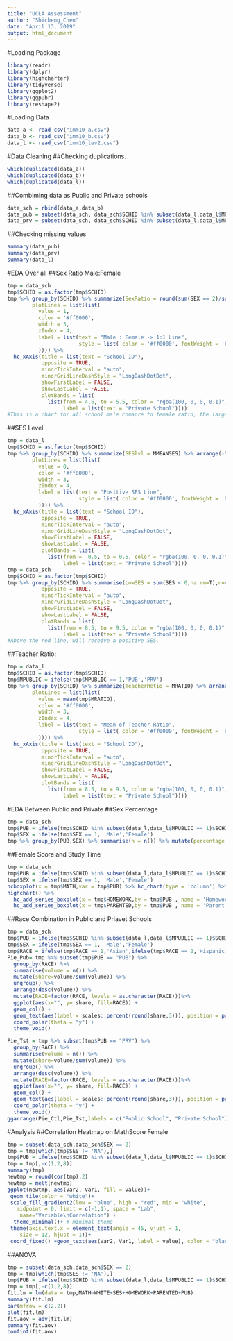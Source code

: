 ---
title: "UCLA Assessment"
author: "Shicheng_Chen"
date: "April 13, 2019"
output: html_document
---
#Loading Package
```{r}
library(readr)
library(dplyr)
library(highcharter)
library(tidyverse)
library(ggplot2)
library(ggpubr)
library(reshape2)
```

#Loading Data
```{r}
data_a <- read_csv("imm10_a.csv")
data_b <- read_csv("imm10_b.csv")
data_l <- read_csv("imm10_lev2.csv")
```

#Data Cleaning
##Checking duplications.
```{r}
which(duplicated(data_a))
which(duplicated(data_b))
which(duplicated(data_l))

```

##Combiming data as Public and Private schools
```{r}
data_sch = rbind(data_a,data_b)
data_pub = subset(data_sch, data_sch$SCHID %in% subset(data_l,data_l$MPUBLIC == 1)$SCHID)
data_prv = subset(data_sch, data_sch$SCHID %in% subset(data_l,data_l$MPUBLIC != 1)$SCHID)
```

##Checking missing values
```{r}
summary(data_pub)
summary(data_prv)
summary(data_l)
```

#EDA Over all 
##Sex Ratio Male:Female
```{r}
tmp = data_sch
tmp$SCHID = as.factor(tmp$SCHID)
tmp %>% group_by(SCHID) %>% summarize(SexRatio = round(sum(SEX == 2)/sum(SEX == 1),4)) %>% arrange(-SexRatio) %>% hchart('scatter',hcaes(x = 'SCHID',y = 'SexRatio', size = 'SexRatio',color = 'SCHID')) %>% hc_add_theme(hc_theme_538()) %>% hc_title(text = 'Male : Female Ratio for All Schools' ) %>%  hc_yAxis(title = list(text = "Ratio"),
        plotLines = list(list(
          value = 1,
          color = '#ff0000',
          width = 3,
          zIndex = 4,
          label = list(text = "Male : Female -> 1:1 Line",
                       style = list( color = '#ff0000', fontWeight = 'bold'   )
          )))) %>%
  hc_xAxis(title = list(text = "School ID"),
           opposite = TRUE,
           minorTickInterval = "auto",
           minorGridLineDashStyle = "LongDashDotDot",
           showFirstLabel = FALSE,
           showLastLabel = FALSE,
           plotBands = list(
             list(from = 4.5, to = 5.5, color = "rgba(100, 0, 0, 0.1)",
                  label = list(text = "Private School")))) 
#This is a chart for all school male comapre to female ratio, the larger circle means this school have higher ratio. From the plot we noticed before school id 68493, all of those schools are having more females than males. Our private school, has more males, the ratio is 1:0.8611. 
```

##SES Level
```{r}
tmp = data_l
tmp$SCHID = as.factor(tmp$SCHID)
tmp %>% group_by(SCHID) %>% summarize(SESlvl = MMEANSES) %>% arrange(-SESlvl)%>% hchart('scatter',hcaes(x = 'SCHID',y = 'SESlvl', size = 'SESlvl',color = 'SCHID')) %>% hc_add_theme(hc_theme_538()) %>% hc_title(text = 'SES for All Schools' ) %>%  hc_yAxis(title = list(text = "SES Level"),
        plotLines = list(list(
          value = 0,
          color = '#ff0000',
          width = 3,
          zIndex = 4,
          label = list(text = "Positive SES Line",
                       style = list( color = '#ff0000', fontWeight = 'bold'   )
          )))) %>%
  hc_xAxis(title = list(text = "School ID"),
           opposite = TRUE,
           minorTickInterval = "auto",
           minorGridLineDashStyle = "LongDashDotDot",
           showFirstLabel = FALSE,
           showLastLabel = FALSE,
           plotBands = list(
             list(from = -0.5, to = 0.5, color = "rgba(100, 0, 0, 0.1)",
                  label = list(text = "Private School")))) 
tmp = data_sch
tmp$SCHID = as.factor(tmp$SCHID)
tmp %>% group_by(SCHID) %>% summarise(LowSES = sum(SES < 0,na.rm=T),n=n()) %>% mutate(PerctengeLowSES = round(LowSES/n,2)) %>% arrange(-PerctengeLowSES) %>% hchart('scatter', hcaes(x = 'SCHID', y = 'PerctengeLowSES', size = 'PerctengeLowSES', corlor = 'SCHID')) %>%  hc_add_theme(hc_theme_538()) %>% hc_title(text = 'Low SES Percentage for All Schools' ) %>% hc_xAxis(title = list(text = "School ID"),
           opposite = TRUE,
           minorTickInterval = "auto",
           minorGridLineDashStyle = "LongDashDotDot",
           showFirstLabel = FALSE,
           showLastLabel = FALSE,
           plotBands = list(
             list(from = 8.5, to = 9.5, color = "rgba(100, 0, 0, 0.1)",
                  label = list(text = "Private School")))) 
#Above the red line, will receive a positive SES.
```


##Teacher Ratio:
```{r}
tmp = data_l
tmp$SCHID = as.factor(tmp$SCHID)
tmp$MPUBLIC = ifelse(tmp$MPUBLIC == 1,'PUB','PRV')
tmp %>% group_by(SCHID) %>% summarize(TeacherRetio = MRATIO) %>% arrange(-TeacherRetio) %>% hchart('scatter',hcaes(x = 'SCHID',y = 'TeacherRetio', size = 'TeacherRetio',color = 'SCHID')) %>% hc_add_theme(hc_theme_538()) %>% hc_title(text = 'Teacher Ratio' ) %>%  hc_yAxis(title = list(text = "TeacherRetio"),
        plotLines = list(list(
          value = mean(tmp$MRATIO),
          color = '#ff0000',
          width = 3,
          zIndex = 4,
          label = list(text = "Mean of Teacher Ratio",
                       style = list( color = '#ff0000', fontWeight = 'bold'   )
          )))) %>%
  hc_xAxis(title = list(text = "School ID"),
           opposite = TRUE,
           minorTickInterval = "auto",
           minorGridLineDashStyle = "LongDashDotDot",
           showFirstLabel = FALSE,
           showLastLabel = FALSE,
           plotBands = list(
             list(from = 8.5, to = 9.5, color = "rgba(100, 0, 0, 0.1)",
                  label = list(text = "Private School")))) 
```

#EDA Between Public and Private
##Sex Percentage
```{r}
tmp = data_sch
tmp$PUB = ifelse(tmp$SCHID %in% subset(data_l,data_l$MPUBLIC == 1)$SCHID,'PUB','PRV')
tmp$SEX = ifelse(tmp$SEX == 1, 'Male','Female')
tmp %>% group_by(PUB,SEX) %>% summarise(n = n()) %>% mutate(percentage = round(n/sum(n)*100)) %>% hchart('bar',hcaes(x = 'PUB', y = 'percentage',group = 'SEX')) %>% hc_plotOptions(series = list(stacking = 'normal')) %>% hc_title(text = 'Percentage of Sex Between Public School and Private School' ) %>% hc_add_theme(hc_theme_flat())
```

##Female Score and Study Time
```{r}
tmp = data_sch
tmp$PUB = ifelse(tmp$SCHID %in% subset(data_l,data_l$MPUBLIC == 1)$SCHID,'PUB','PRV')
tmp$SEX = ifelse(tmp$SEX == 1, 'Male','Female')
hcboxplot(x = tmp$MATH,var = tmp$PUB) %>% hc_chart(type = 'column') %>%hc_add_theme(hc_theme_ffx())
highchart() %>%
  hc_add_series_boxplot(x = tmp$HOMEWORK,by = tmp$PUB , name = 'Homework',outliers = F) %>%
  hc_add_series_boxplot(x = tmp$PARENTED,by = tmp$PUB , name = 'Parent',outliers = F) %>% hc_add_theme(hc_theme_ffx())

```

##Race Combination in Public and Priavet Schools
```{r}
tmp = data_sch
tmp$PUB = ifelse(tmp$SCHID %in% subset(data_l,data_l$MPUBLIC == 1)$SCHID,'PUB','PRV')
tmp$SEX = ifelse(tmp$SEX == 1, 'Male','Female')
tmp$RACE = ifelse(tmp$RACE == 1,'Asian',ifelse(tmp$RACE == 2,'Hispanic',ifelse(tmp$RACE ==3,'Black',ifelse(tmp$RACE==4,'White','Native American'))))
Pie_Pub= tmp %>% subset(tmp$PUB == "PUB") %>%
  group_by(RACE) %>%
  summarise(volume = n()) %>%
  mutate(share=volume/sum(volume)) %>%
  ungroup() %>% 
  arrange(desc(volume)) %>%
  mutate(RACE=factor(RACE, levels = as.character(RACE)))%>%
  ggplot(aes(x="", y= share, fill=RACE)) +
  geom_col() +
  geom_text(aes(label = scales::percent(round(share,3))), position = position_stack(vjust = 0.5))+
  coord_polar(theta = "y") + 
  theme_void()

Pie_Tst = tmp %>% subset(tmp$PUB == "PRV") %>%
  group_by(RACE) %>%
  summarise(volume = n()) %>%
  mutate(share=volume/sum(volume)) %>%
  ungroup() %>% 
  arrange(desc(volume)) %>%
  mutate(RACE=factor(RACE, levels = as.character(RACE)))%>%
  ggplot(aes(x="", y= share, fill=RACE)) +
  geom_col() +
  geom_text(aes(label = scales::percent(round(share,3))), position = position_stack(vjust = 0.5))+
  coord_polar(theta = "y") + 
  theme_void()
ggarrange(Pie_Ctl,Pie_Tst,labels = c("Public School", "Private School"))
```

#Analysis
##Correlation Heatmap on MathScore Female
```{r}
tmp = subset(data_sch,data_sch$SEX == 2)
tmp = tmp[which(tmp$SES != 'NA'),]
tmp$PUB = ifelse(tmp$SCHID %in% subset(data_l,data_l$MPUBLIC == 1)$SCHID,0,1)
tmp = tmp[,-c(1,2,8)]
summary(tmp)
newtmp = round(cor(tmp),2)
newtmp = melt(newtmp)
ggplot(newtmp, aes(Var2, Var1, fill = value))+
 geom_tile(color = "white")+
 scale_fill_gradient2(low = "blue", high = "red", mid = "white", 
   midpoint = 0, limit = c(-1,1), space = "Lab", 
    name="Variable\nCorrelation") +
  theme_minimal()+ # minimal theme
 theme(axis.text.x = element_text(angle = 45, vjust = 1, 
    size = 12, hjust = 1))+
 coord_fixed() +geom_text(aes(Var2, Var1, label = value), color = "black", size = 4)
```

##ANOVA
```{r}
tmp = subset(data_sch,data_sch$SEX == 2)
tmp = tmp[which(tmp$SES != 'NA'),]
tmp$PUB = ifelse(tmp$SCHID %in% subset(data_l,data_l$MPUBLIC == 1)$SCHID,0,1)
tmp = tmp[,-c(1,2,8)]
fit.lm = lm(data = tmp,MATH~WHITE+SES+HOMEWORK+PARENTED+PUB)
summary(fit.lm)
par(mfrow = c(2,2))
plot(fit.lm)
fit.aov = aov(fit.lm)
summary(fit.aov)
confint(fit.aov)
```






































